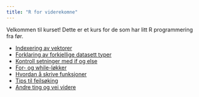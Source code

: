 ```yaml
---
title: "R for viderekomne"
---
```


Velkommen til kurset! Dette er et kurs for de som har litt R programmering fra før.


- [Indexering av vektorer](indeksering.qmd)
- [Forklaring av forkjellige datasett typer](datatype.qmd)
- [Kontroll setninger med if og else](kontroll.qmd)
- [For- og while-løkker](loops.qmd)
- [Hvordan å skrive funksjoner](funksjoner.qmd)
- [Tips til feilsøking](feil.qmd)
- [Andre ting og vei videre](videre.qmd)
